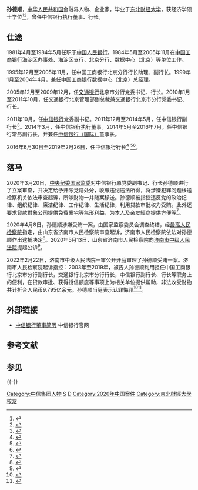 '''孙德顺'''{{BD|1958年|11月|catIdx=S孙}}，[[中华人民共和国|中华人民共和国]]金融界人物、企业家，毕业于[[东北财经大学|东北财经大学]]，获经济学硕士学位<ref>{{Cite web|title=中信银行公司治理结构|url=http://www.citicbank.com/about/investor/survey/management/201602/t20160222_53799.html|accessdate=2020-03-22|date=2016-02-22|publisher=中信银行官方网站|archiveurl=https://web.archive.org/web/20170322114830/http://www.citicbank.com/about/investor/survey/management/201602/t20160222_53799.html|archivedate=2017-03-22|dead-url=yes}}</ref><ref>{{Cite web|title=中信银行副行长：孙德顺（简历）|url=http://finance.ce.cn/rolling/201212/28/t20121228_17036373.shtml|accessdate=2020-03-22|date=2012-12-28|publisher=中国经济网|archiveurl=https://web.archive.org/web/20130329022643/http://finance.ce.cn/rolling/201212/28/t20121228_17036373.shtml|archivedate=2013-03-29|dead-url=yes}}</ref>，曾任中信银行执行董事、行长。
==仕途==
1981年4月至1984年5月任职于[[中国人民银行|中国人民银行]]。1984年5月至2005年11月在[[中国工商银行|中国工商银行]]海淀区办事处、海淀区支行、北京分行、数据中心（北京）等单位工作。

1995年12月至2005年11月，任中国工商银行北京分行行长助理、副行长。1999年1月至2004年4月，兼任中国工商银行数据中心（北京）总经理。

2005年12月至2009年12月，任[[交通银行|交通银行]]北京市分行党委书记、行长。2010年1月至2011年10月，任交通银行北京管理部副总裁兼交通银行北京市分行党委书记、行长。

2011年10月，任[[中信银行|中信银行]]党委副书记。2011年12月至2014年5月，任中信银行副行长<ref>{{Cite web|title=中信银行任命孙德顺为副行长|url=http://finance.caixin.com/2012-01-05/100346066.html|accessdate=2020-03-21|date=2012-01-05|publisher=财新网|archive-date=2017-03-22|archive-url=https://web.archive.org/web/20170322112105/http://finance.caixin.com/2012-01-05/100346066.html|dead-url=no}}</ref>。2014年3月，任中信银行执行董事。2014年5月至2016年7月，任中信银行常务副行长，并兼任[[中信银行（国际）|中信银行（国际）]]董事长。

2016年6月30日至2019年2月26日，任中信银行行长<ref>{{cite web|url=http://bank.hexun.com/2016-07-22/185099089.html|title=中信银行人事变动落定 李庆萍上任董事长 孙德顺任行长|publisher=和讯|accessdate=2016-07-22|archive-date=2020-07-04|archive-url=https://web.archive.org/web/20200704152033/http://bank.hexun.com/2016-07-22/185099089.html|dead-url=no}}</ref>
<ref>{{cite web|url=http://www.thepaper.cn/newsDetail_forward_1491814|title=常振明辞任中信银行董事长：53岁李庆萍接任，孙德顺任行长|publisher=澎湃新闻|accessdate=2016-06-30|archive-date=2021-09-07|archive-url=https://web.archive.org/web/20210907002026/http://www.thepaper.cn/newsDetail_forward_1491814|dead-url=no}}</ref><ref>{{cite web|title=中信银行换帅 孙德顺退休方合英接棒|url=http://finance.ce.cn/bank12/scroll/201903/05/t20190305_31614925.shtml|access-date=2022-02-27|archive-date=2022-02-27|archive-url=https://web.archive.org/web/20220227103044/http://finance.ce.cn/bank12/scroll/201903/05/t20190305_31614925.shtml}}</ref>。
==落马==
2020年3月20日，[[中国共产党中央纪律检查委员会|中央纪委]][[中华人民共和国国家监察委员会|国家监委]]对中信银行原党委副书记、行长孙德顺进行了立案审查，并决定给予开除党籍处分，收缴违纪违法所得，将涉嫌犯罪问题移送检察机关依法审查起诉，所涉财物一并随案移送。孙德顺被指控违反党的政治纪律、组织纪律、廉洁纪律、工作纪律、生活纪律，利用贷款审批权力受贿。此外还要求貸款對象公司提供免費豪宅等無形利益，为本人及亲友經商提供方便等<ref>{{Cite web|title=中信银行股份有限公司原党委副书记、行长孙德顺严重违纪违法被开除党籍|url=https://www.ccdi.gov.cn/scdcn/zggb/djcf/202003/t20200320_40230_m.html#|date=2020-03-20|publisher=中央纪委国家监委网站|access-date=2022-02-24|archive-date=2022-02-24|archive-url=https://web.archive.org/web/20220224095034/https://www.ccdi.gov.cn/scdcn/zggb/djcf/202003/t20200320_40230_m.html}}</ref>。

2020年4月8日，孙德顺涉嫌受贿一案，由国家监察委员会调查终结，经[[中华人民共和国最高人民检察院|最高人民检察院]]指定，由山东省济南市人民检察院审查起诉，济南市人民检察院依法对孙德顺作出逮捕决定<ref>{{cite web|title=山东省济南市人民检察院依法对孙德顺决定逮捕|url=https://www.spp.gov.cn/qwfb/202004/t20200408_458302.shtml|date=2020-04-08|publisher=中华人民共和国最高人民检察院}}</ref>。2020年5月13日，山东省济南市人民检察院向[[山东省济南市中级人民法院|济南市中级人民法院]]提起公诉<ref>{{cite web|title=山东检察机关依法对孙德顺涉嫌受贿案提起公诉|url=https://www.spp.gov.cn/qwfb/202005/t20200513_460886.shtml|date=2020-05-13|publisher=中华人民共和国最高人民检察院}}</ref>。

2022年2月22日，济南市中级人民法院一审公开开庭审理了孙德顺受贿一案。济南市人民检察院起诉指控：2003年至2019年，被告人孙德顺利用担任中国工商银行北京市分行副行长，交通银行北京市分行行长，中信银行副行长、行长等职务上的便利，在贷款审批、获得授信额度等事项上为相关单位提供帮助，非法收受财物共计折合人民币9.795亿余元。孙德顺当庭表示认罪悔罪<ref>{{cite web|title=孙德顺受审，被控受贿9.795亿余元！|url=https://www.spp.gov.cn/zdgz/202202/t20220222_545323.shtml|date=2022-02-22|publisher=中华人民共和国最高人民检察院|access-date=2022-02-23|archive-date=2022-03-09|archive-url=https://web.archive.org/web/20220309003206/https://www.spp.gov.cn/zdgz/202202/t20220222_545323.shtml}}</ref><ref>{{Cite web|title=中信银行原党委副书记、行长孙德顺受贿案一审开庭|url=https://www.ccdi.gov.cn/yaowenn/202202/t20220222_173538_m.html|date=2022-02-22|publisher=中央纪委国家监委网站|access-date=2022-02-24|archive-date=2022-02-24|archive-url=https://web.archive.org/web/20220224095032/https://www.ccdi.gov.cn/yaowenn/202202/t20220222_173538_m.html}}</ref>。
==外部链接==
*[https://web.archive.org/web/20170322114830/http://www.citicbank.com/about/investor/survey/management/201602/t20160222_53799.html 中信银行董事简历] 中信银行官网
==参考文献==
{{Reflist}}
==参见==
{{-}}
{{start box}}
{{s-bus}}
{{s-before|[[李庆萍|李庆萍]]}}
{{s-title|[[中信银行|中信银行]]行长|2016年6月30日－2019年2月26日}}
{{s-after|[[方合英|方合英]]}}
{{end box}}
{{中共十九大以来的反腐败工作}}
[[Category:中信集团人物|Category:中信集团人物]]
[[Category:中华人民共和国金融家|S]]
[[Category:孙姓|D]]
[[Category:2020年中国案件|Category:2020年中国案件]]
[[Category:東北財經大學校友|Category:東北財經大學校友]]